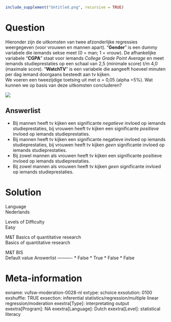 ```r
include_supplement("Untitled.png", recursive = TRUE)
```

Question
========
Hieronder zijn de uitkomsten van twee afzonderlijke regressies
weergegeven (voor vrouwen en mannen apart). “**Gender**” is een dummy
variabele die iemands sekse meet (0 = man; 1 = vrouw). De afhankelijke
variabele “**CGPA**” staat voor iemands *College Grade Point Average* en
meet iemands studieprestaties op een schaal van 2,5 (minimale score) t/m
4,0 (maximale score). “**WatchTV**” is een variabele die aangeeft
hoeveel minuten per dag iemand doorgaans besteedt aan tv kijken.  
We voeren een tweezijdige toetsing uit met α = 0,05 (alpha =5%). Wat
kunnen we op basis van deze uitkomsten concluderen?   
  
![](Untitled.png)

Answerlist
----------
* Bij mannen heeft tv kijken een significante *negatieve *invloed op
  iemands studieprestaties, bij vrouwen heeft tv kijken een significante
  *positieve* invloed op iemands studieprestaties.
* Bij mannen heeft tv kijken een significante negatieve invloed op iemands
  studieprestaties, bij vrouwen heeft tv kijken *geen* significante
  invloed op iemands studieprestaties.
* Bij zowel mannen als vrouwen heeft tv kijken een significante positieve
  invloed op iemands studieprestaties.
* Bij zowel mannen als vrouwen heeft tv kijken *geen* significante invloed
  op iemands studieprestaties.

Solution
========











Language  
Nederlands

Levels of Difficulty  
Easy

M&T Basics of quantitative research  
Basics of quantitative research

M&T BIS  
Default value
Answerlist
----------
* False
* True
* False
* False

Meta-information
================
exname: vufsw-moderation-0028-nl
extype: schoice
exsolution: 0100
exshuffle: TRUE
exsection: inferential statistics/regression/multiple linear regression/moderation
exextra[Type]: interpretating output
exextra[Program]: NA
exextra[Language]: Dutch
exextra[Level]: statistical literacy

